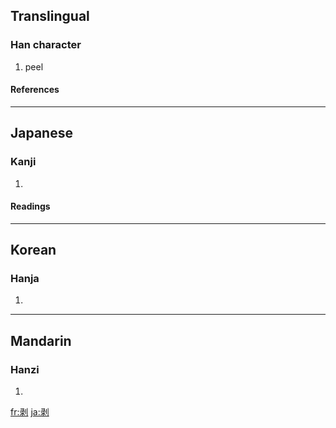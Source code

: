 {{see|剝}}

==Translingual==
===Han character===
{{Han char|rn=18|rad=刀|as=08|sn=10|four=|canj=弓水中弓 (NELN)}}
# peel
====References====
{{Han ref|kx=0141.411|hdz=10346.040|uh=5265|ud=21093}}
----
==Japanese==
===Kanji===
{{ja-kanji|grade=|rs=刀08}}
# {{defn|Japanese}}
====Readings====
{{ja-readings|on=[[はく]] (haku)|kun=[[はぐ]] (hagu), [[むく]] (muku), [[はげる]] (hageru)}}
----
==Korean==
===Hanja===
{{ko-hanja|hangeul=박|rv=bak|mr=pak}}
# {{defn|Korean}}
----
==Mandarin==
===Hanzi===
{{cmn-hanzi|tra=剝|pin=[[bō]] ([[bo1]])|wg=po<sup>1</sup>}}
# {{defn|Mandarin}}

[[fr:剥]]
[[ja:剥]]